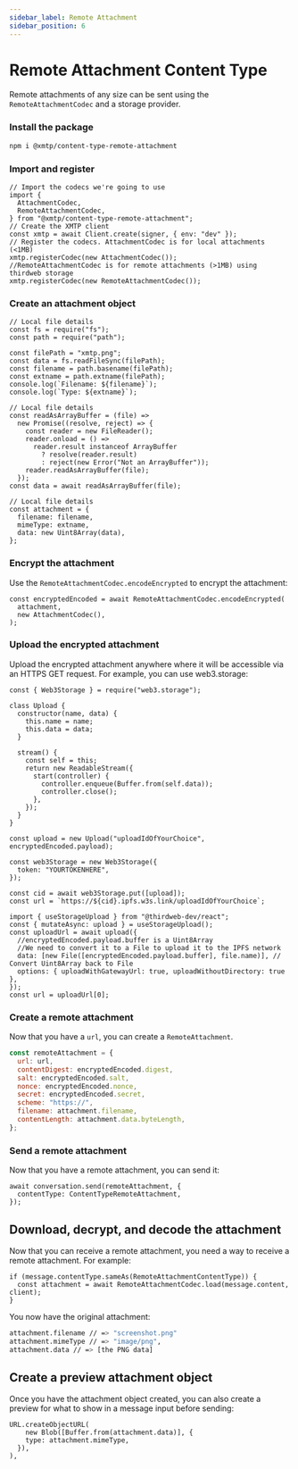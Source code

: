 ```yaml
---
sidebar_label: Remote Attachment
sidebar_position: 6
---
```



# Remote Attachment Content Type

Remote attachments of any size can be sent using the `RemoteAttachmentCodec` and a storage provider.

### Install the package

```bash
npm i @xmtp/content-type-remote-attachment
```

### Import and register

```tsx
// Import the codecs we're going to use
import {
  AttachmentCodec,
  RemoteAttachmentCodec,
} from "@xmtp/content-type-remote-attachment";
// Create the XMTP client
const xmtp = await Client.create(signer, { env: "dev" });
// Register the codecs. AttachmentCodec is for local attachments (<1MB)
xmtp.registerCodec(new AttachmentCodec());
//RemoteAttachmentCodec is for remote attachments (>1MB) using thirdweb storage
xmtp.registerCodec(new RemoteAttachmentCodec());
```

### Create an attachment object

<Tabs>
<TabItem value="backend" label="Backend">

```tsx
// Local file details
const fs = require("fs");
const path = require("path");

const filePath = "xmtp.png";
const data = fs.readFileSync(filePath);
const filename = path.basename(filePath);
const extname = path.extname(filePath);
console.log(`Filename: ${filename}`);
console.log(`Type: ${extname}`);
```

</TabItem>
<TabItem value="frontend" label="Frontend">

```tsx
// Local file details
const readAsArrayBuffer = (file) =>
  new Promise((resolve, reject) => {
    const reader = new FileReader();
    reader.onload = () =>
      reader.result instanceof ArrayBuffer
        ? resolve(reader.result)
        : reject(new Error("Not an ArrayBuffer"));
    reader.readAsArrayBuffer(file);
  });
const data = await readAsArrayBuffer(file);
```

</TabItem>
</Tabs>

```tsx
// Local file details
const attachment = {
  filename: filename,
  mimeType: extname,
  data: new Uint8Array(data),
};
```

### Encrypt the attachment

Use the `RemoteAttachmentCodec.encodeEncrypted` to encrypt the attachment:

```tsx
const encryptedEncoded = await RemoteAttachmentCodec.encodeEncrypted(
  attachment,
  new AttachmentCodec(),
);
```

### Upload the encrypted attachment

Upload the encrypted attachment anywhere where it will be accessible via an HTTPS GET request. For example, you can use web3.storage:

<Tabs>
<TabItem value="web3storage" label="Web3 Storage" attributes={{className: "web3storage_tab"}} >

```tsx
const { Web3Storage } = require("web3.storage");

class Upload {
  constructor(name, data) {
    this.name = name;
    this.data = data;
  }

  stream() {
    const self = this;
    return new ReadableStream({
      start(controller) {
        controller.enqueue(Buffer.from(self.data));
        controller.close();
      },
    });
  }
}

const upload = new Upload("uploadIdOfYourChoice", encryptedEncoded.payload);

const web3Storage = new Web3Storage({
  token: "YOURTOKENHERE",
});

const cid = await web3Storage.put([upload]);
const url = `https://${cid}.ipfs.w3s.link/uploadIdOfYourChoice`;
```

</TabItem>
<TabItem value="thirdweb" label="Thirdweb" attributes={{className: "thirdweb_tab"}}>

```tsx
import { useStorageUpload } from "@thirdweb-dev/react";
const { mutateAsync: upload } = useStorageUpload();
const uploadUrl = await upload({
  //encryptedEncoded.payload.buffer is a Uint8Array
  //We need to convert it to a File to upload it to the IPFS network
  data: [new File([encryptedEncoded.payload.buffer], file.name)], // Convert Uint8Array back to File
  options: { uploadWithGatewayUrl: true, uploadWithoutDirectory: true },
});
const url = uploadUrl[0];
```

</TabItem>
</Tabs>

### Create a remote attachment

Now that you have a `url`, you can create a `RemoteAttachment`.

```jsx
const remoteAttachment = {
  url: url,
  contentDigest: encryptedEncoded.digest,
  salt: encryptedEncoded.salt,
  nonce: encryptedEncoded.nonce,
  secret: encryptedEncoded.secret,
  scheme: "https://",
  filename: attachment.filename,
  contentLength: attachment.data.byteLength,
};
```

### Send a remote attachment

Now that you have a remote attachment, you can send it:

```tsx
await conversation.send(remoteAttachment, {
  contentType: ContentTypeRemoteAttachment,
});
```

## Download, decrypt, and decode the attachment

Now that you can receive a remote attachment, you need a way to receive a remote attachment. For example:

```tsx
if (message.contentType.sameAs(RemoteAttachmentContentType)) {
  const attachment = await RemoteAttachmentCodec.load(message.content, client);
}
```

You now have the original attachment:

```bash
attachment.filename // => "screenshot.png"
attachment.mimeType // => "image/png",
attachment.data // => [the PNG data]
```

## Create a preview attachment object

Once you have the attachment object created, you can also create a preview for what to show in a message input before sending:

```tsx
URL.createObjectURL(
    new Blob([Buffer.from(attachment.data)], {
    type: attachment.mimeType,
  }),
),
```
